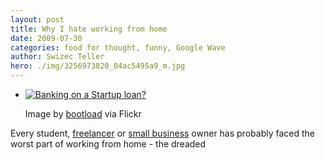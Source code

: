 ```yaml
---
layout: post
title: Why I hate working from home
date: 2009-07-30
categories: food for thought, funny, Google Wave
author: Swizec Teller
hero: ./img/3256973820_04ac5495a9_m.jpg
---
```


-   [![Banking on a Startup loan?](./img/3256973820_04ac5495a9_m.jpg "Banking on a Startup loan?")](http://www.flickr.com/photos/27164277@N00/3256973820)

    Image by [bootload](http://www.flickr.com/photos/27164277@N00/3256973820) via Flickr

Every student, [freelancer](http://en.wikipedia.org/wiki/Freelancer "Freelancer") or [small business](http://en.wikipedia.org/wiki/Small_business "Small business") owner has probably faced the worst part of working from home - the dreaded
